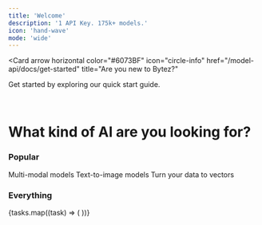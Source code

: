 ```yaml
---
title: 'Welcome'
description: '1 API Key. 175k+ models.'
icon: 'hand-wave'
mode: 'wide'
---
```



<Card
  arrow
  horizontal
  color="#6073BF"
  icon="circle-info"
  href="/model-api/docs/get-started"
  title="Are you new to Bytez?"
>
  Get started by exploring our quick start guide.
</Card>

<br />

# What kind of AI are you looking for?

### Popular

<CardGroup cols={3}>
  <Card title="Chat" href="task/chat" icon="comments">
    Multi-modal models
  </Card>
  <Card title="Image Generation" href="task/text-to-image" icon="image">
    Text-to-image models
  </Card>
  <Card title="Embeddings" href="task/feature-extraction" icon="vector-square">
    Turn your data to vectors
  </Card>
</CardGroup>

### Everything

<CardGroup cols={4}>
  {tasks.map((task) => (
    <Card key={task.href} title={task.title} href={task.href} icon={task.icon} />
  ))}
</CardGroup>
